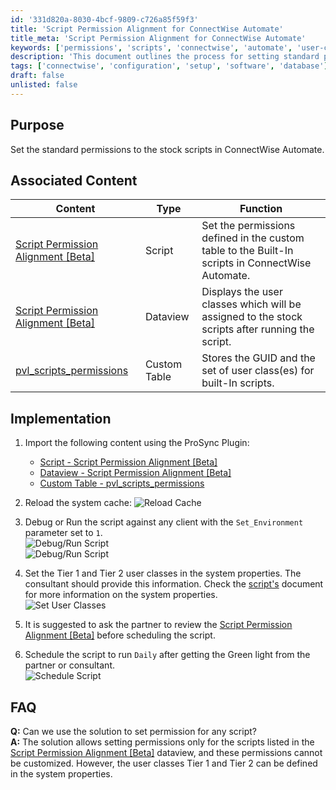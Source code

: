 ```yaml
---
id: '331d820a-8030-4bcf-9809-c726a85f59f3'
title: 'Script Permission Alignment for ConnectWise Automate'
title_meta: 'Script Permission Alignment for ConnectWise Automate'
keywords: ['permissions', 'scripts', 'connectwise', 'automate', 'user-classes']
description: 'This document outlines the process for setting standard permissions to stock scripts in ConnectWise Automate, including associated content, implementation steps, and FAQs related to script permission alignment.'
tags: ['connectwise', 'configuration', 'setup', 'software', 'database']
draft: false
unlisted: false
---
```

## Purpose

Set the standard permissions to the stock scripts in ConnectWise Automate.

## Associated Content

| Content                                                                                   | Type        | Function                                                                                               |
|-------------------------------------------------------------------------------------------|-------------|--------------------------------------------------------------------------------------------------------|
| [Script Permission Alignment [Beta]](https://proval.itglue.com/DOC-5078775-16760857)    | Script      | Set the permissions defined in the custom table to the Built-In scripts in ConnectWise Automate.      |
| [Script Permission Alignment [Beta]](https://proval.itglue.com/DOC-5078775-16760859)    | Dataview    | Displays the user classes which will be assigned to the stock scripts after running the script.       |
| [pvl_scripts_permissions](https://proval.itglue.com/DOC-5078775-16760865)              | Custom Table| Stores the GUID and the set of user class(es) for built-In scripts.                                   |

## Implementation

1. Import the following content using the ProSync Plugin:
   - [Script - Script Permission Alignment [Beta]](https://proval.itglue.com/DOC-5078775-16760857)
   - [Dataview - Script Permission Alignment [Beta]](https://proval.itglue.com/DOC-5078775-16760859)
   - [Custom Table - pvl_scripts_permissions](https://proval.itglue.com/DOC-5078775-16760865)

2. Reload the system cache:
   ![Reload Cache](../../static/img/Script-Permission-Standardization-Beta/image_1.png)

3. Debug or Run the script against any client with the `Set_Environment` parameter set to `1`.  
   ![Debug/Run Script](../../static/img/Script-Permission-Standardization-Beta/image_2.png)  
   ![Debug/Run Script](../../static/img/Script-Permission-Standardization-Beta/image_3.png)

4. Set the Tier 1 and Tier 2 user classes in the system properties. The consultant should provide this information. Check the [script's](https://proval.itglue.com/5078775/docs/16760857) document for more information on the system properties.  
   ![Set User Classes](../../static/img/Script-Permission-Standardization-Beta/image_4.png)

5. It is suggested to ask the partner to review the [Script Permission Alignment [Beta]](https://proval.itglue.com/DOC-5078775-16760859) before scheduling the script.

6. Schedule the script to run `Daily` after getting the Green light from the partner or consultant.  
   ![Schedule Script](../../static/img/Script-Permission-Standardization-Beta/image_5.png)

## FAQ

**Q:** Can we use the solution to set permission for any script?  
**A:** The solution allows setting permissions only for the scripts listed in the [Script Permission Alignment [Beta]](https://proval.itglue.com/DOC-5078775-16760859) dataview, and these permissions cannot be customized. However, the user classes Tier 1 and Tier 2 can be defined in the system properties.











